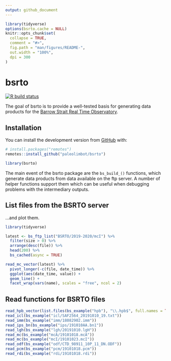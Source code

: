 ```yaml
---
output: github_document
---
```


<!-- README.md is generated from README.Rmd. Please edit that file -->

```r
library(tidyverse)
options(bsrto.cache = NULL)
knitr::opts_chunk$set(
  collapse = TRUE,
  comment = "#>",
  fig.path = "man/figures/README-",
  out.width = "100%",
  dpi = 300
)
```

# bsrto

<!-- badges: start -->
[![R build status](https://github.com/paleolimbot/bsrto/workflows/R-CMD-check/badge.svg)](https://github.com/paleolimbot/bsrto/actions)
<!-- badges: end -->

The goal of bsrto is to provide a well-tested basis for generating data products for the [Barrow Strait Real Time Observatory](https://noise.phys.ocean.dal.ca/barrow/).

## Installation

You can install the development version from [GitHub](https://github.com/) with:

``` r
# install.packages("remotes")
remotes::install_github("paleolimbot/bsrto")
```

```r
library(bsrto)
```

The main event of the bsrto package are the `bs_build_()` functions, which generate data products from data available on the ftp server. A number of helper functions support them which can be useful when debugging problems with the intermediary outputs.

## List files from the BSRTO server

...and plot them.

```r
library(tidyverse)

latest <- bs_ftp_list("BSRTO/2019-2020/mcI") %>% 
  filter(size > 0) %>% 
  arrange(desc(file)) %>% 
  head(200) %>% 
  bs_cached(async = TRUE)

read_mc_vector(latest) %>% 
  pivot_longer(-c(file, date_time)) %>% 
  ggplot(aes(date_time, value)) +
  geom_line() +
  facet_wrap(vars(name), scales = "free", ncol = 2)
```

## Read functions for BSRTO files

```r
read_hpb_vector(list.files(bs_example("hpb"), "\\.hpb$", full.names = TRUE))
read_icl(bs_example("icl/SAF2564_20191010_19.txt"))
read_imm(bs_example("imm/18082902.imm"))
read_ips_bn(bs_example("ips/191010AA.bn1"))
read_lgh(bs_example("lgh/20191010.lgH"))
read_mc(bs_example("mcA/19101018.mcA"))
read_mc(bs_example("mcI/19101023.mcI"))
read_odf(bs_example("odf/CTD_98911_10P_11_DN.ODF"))
read_pcm(bs_example("pcm/19101018.pcm"))
read_rdi(bs_example("rdi/19101018.rdi"))
```
